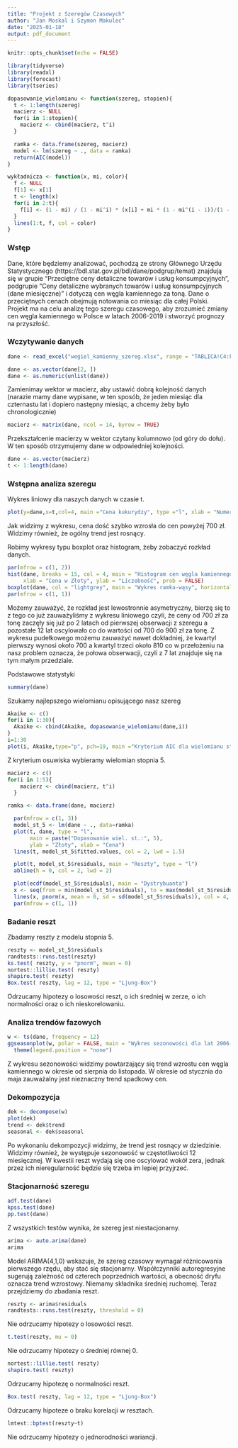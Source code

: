 ```yaml
---
title: "Projekt z Szeregów Czasowych"
author: "Jan Moskal i Szymon Makulec"
date: "2025-01-18"
output: pdf_document
---
```


```r
knitr::opts_chunk$set(echo = FALSE)
```

```r
library(tidyverse)
library(readxl)
library(forecast)
library(tseries)
```

```r
dopasowanie_wielomianu <- function(szereg, stopien){
  t <- 1:length(szereg)
  macierz <- NULL
  for(i in 1:stopien){
    macierz <- cbind(macierz, t^i)
  }

  ramka <- data.frame(szereg, macierz)
  model <- lm(szereg ~ ., data = ramka)
  return(AIC(model))
}

wykładnicza <- function(x, mi, color){
  f <- NULL
  f[1] <- x[1]
  t <- length(x)
  for(i in 2:t){
    f[i] <- (1 - mi) / (1 - mi^i) * (x[i] + mi * (1 - mi^(i - 1))/(1 - mi) * f[i - 1])
  }
  lines(1:t, f, col = color)
}

```


### Wstęp
Dane, które będziemy analizować, pochodzą ze strony Głównego Urzędu Statystycznego (https://bdl.stat.gov.pl/bdl/dane/podgrup/temat) znajdują się w grupie "Przeciętne ceny detaliczne towarów i usług konsumpcyjnych", podgrupie "Ceny detaliczne wybranych towarów i usług konsumpcyjnych (dane miesięczne)" i dotyczą cen węgla kamiennego za toną. Dane o przeciętnych cenach obejmują notowania co miesiąc dla całej Polski. Projekt ma na celu analizę tego szeregu czasowego, aby zrozumieć zmiany cen węgla kamiennego w Polsce w latach 2006-2019 i stworzyć prognozy na przyszłość.

### Wczytywanie danych 
```r
dane <- read_excel("wegiel_kamienny_szereg.xlsx", range = "TABLICA!C4:FN6")

dane <- as.vector(dane[2, ])
dane <- as.numeric(unlist(dane))
```

Zamienimay wektor w macierz, aby ustawić dobrą kolejność danych (narazie mamy dane wypisane, w ten sposób, że jeden miesiąc dla czternastu lat i dopiero następny miesiąc, a chcemy żeby było chronologicznie)
```r
macierz <- matrix(dane, ncol = 14, byrow = TRUE)
```

Przekształcenie macierzy w wektor czytany kolumnowo (od góry do dołu). W ten sposób otrzymujemy dane w odpowiedniej kolejności.
```r
dane <- as.vector(macierz)
t <- 1:length(dane)
```

### Wstępna analiza szeregu
Wykres liniowy dla naszych danych w czasie t.

```r
plot(y=dane,x=t,col=4, main ="Cena kukurydzy", type ="l", xlab = "Numer tygodnia" )
```

Jak widzimy z wykresu, cena dość szybko wzrosła do cen powyżej 700 zł. Widzimy również, że ogólny trend jest rosnący.


Robimy wykresy typu boxplot oraz histogram, żeby zobaczyć rozkład danych. 

```r
par(mfrow = c(1, 2)) 
hist(dane, breaks = 15, col = 4, main = "Histogram cen węgla kamiennego",
     xlab = "Cena w Złoty", ylab = "Liczebność", prob = FALSE)
boxplot(dane, col = "lightgrey", main = "Wykres ramka-wąsy", horizontal = TRUE)
par(mfrow = c(1, 1))  
```

Możemy zauważyć, że rozkład jest lewostronnie asymetryczny, bierzę się to z tego co już zauważyliśmy z wykresu liniowego czyli, że ceny od 700 zł za tonę zaczęły się już po 2 latach od pierwszej obserwacji z szeregu a pozostałe 12 lat oscylowało co do wartości od 700 do 900 zł za tonę. Z wykresu pudełkowego możemu zauważyć nawet dokładniej, że kwartyl pierwszy wynosi około 700 a kwartyl trzeci około 810 co w przełożeniu na nasz problem oznacza, że połowa obserwacji, czyli z 7 lat znajduje się na tym małym przedziale.

Podstawowe statystyki
```r
summary(dane)
```

Szukamy najlepszego wielomianu opisującego nasz szereg

```r
Akaike <- c()
for(i in 1:30){
  Akaike <- cbind(Akaike, dopasowanie_wielomianu(dane,i))
}
i=1:30
plot(i, Akaike,type="p", pch=19, main ="Kryterium AIC dla wielomianu stopnia i", xlab = "Stopień wielomianu" )
```

Z kryterium osuwiska wybieramy wielomian stopnia 5.

```r
macierz <- c()
for(i in 1:5){
    macierz <- cbind(macierz, t^i)
  }

ramka <- data.frame(dane, macierz)
```

```r
  par(mfrow = c(1, 3))
  model_st_5 <- lm(dane ~ ., data=ramka)
  plot(t, dane, type = "l",
       main = paste("Dopasowanie wiel. st.:", 5),
       ylab = "Złoty", xlab = "Cena")
  lines(t, model_st_5$fitted.values, col = 2, lwd = 1.5)

  plot(t, model_st_5$residuals, main = "Reszty", type = "l")
  abline(h = 0, col = 2, lwd = 2)

  plot(ecdf(model_st_5$residuals), main = "Dystrybuanta")
  x <- seq(from = min(model_st_5$residuals), to = max(model_st_5$residuals), length.out = 500)
  lines(x, pnorm(x, mean = 0, sd = sd(model_st_5$residuals)), col = 4, lwd = 2)
  par(mfrow = c(1, 1))
```

### Badanie reszt

Zbadamy reszty z modelu stopnia 5.

```r
reszty <- model_st_5$residuals
randtests::runs.test(reszty)
ks.test( reszty, y = "pnorm", mean = 0)
nortest::lillie.test( reszty)
shapiro.test( reszty)
Box.test( reszty, lag = 12, type = "Ljung-Box")
```

Odrzucamy hipotezy o losowości reszt, o ich średniej w zerze, o ich normalności oraz o ich nieskorelowaniu. 

### Analiza trendów fazowych 
```r
w <- ts(dane, frequency = 12)
ggseasonplot(w, polar = FALSE, main = "Wykres sezonowości dla lat 2006-2019", xlab = NULL) + 
  theme(legend.position = "none")
```

Z wykresu sezonowości widzimy powtarzający się trend wzrostu cen węgla kamiennego w okresie od sierpnia do listopada. W okresie od stycznia do maja zauważalny jest nieznaczny trend spadkowy cen.


### Dekompozycja
```r
dek <- decompose(w)
plot(dek)
trend <- dek$trend
seasonal <- dek$seasonal
```

Po wykonaniu dekompozycji widzimy, że trend jest rosnący w dziedzinie. Widzimy również, że występuje sezonowość w częstotliwości 12 miesięcznej. W kwestii reszt wydają się one oscylować wokół zera, jednak przez ich nieregularność będzie się trzeba im lepiej przyjrzeć.

### Stacjonarność szeregu
```r
adf.test(dane)
kpss.test(dane)
pp.test(dane)
```

Z wszystkich testów wynika, że szereg jest niestacjonarny.

```r
arima <- auto.arima(dane)
arima
```

Model ARIMA(4,1,0) wskazuje, że szereg czasowy wymagał różnicowania pierwszego rzędu, aby stać się stacjonarny. Współczynniki autoregresyjne sugerują zależność od czterech poprzednich wartości, a obecność dryfu oznacza trend wzrostowy. Niemamy składnika średniej ruchomej. Teraz przejdziemy do zbadania reszt.

```r
reszty <- arima$residuals
randtests::runs.test(reszty, threshold = 0)
```
Nie odrzucamy hipotezy o losowości reszt.
```r
t.test(reszty, mu = 0)
```
Nie odrzucamy hipotezy o średniej równej 0.
```r
nortest::lillie.test( reszty)
shapiro.test( reszty)
```
Odrzucamy hipotezę o normalności reszt.

```r
Box.test( reszty, lag = 12, type = "Ljung-Box")
```
Odrzucamy hipoteze o braku korelacji w resztach.


```r
lmtest::bptest(reszty~t)
```
Nie odrzucamy hipotezy o jednorodności wariancji.




